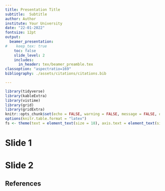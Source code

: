 ```yaml
---
title: Presentation Title
subtitle:  Subtitle
author: Author
institute: Your University
date: "22-01-2022"
fontsize: 12pt
output:
  beamer_presentation:
#    keep_tex: true
    toc: false
    slide_level: 2
    includes:
      in_header: tex/beamer_preamble.tex
classoption: "aspectratio=169"
bibliography: ./assets/citations/citations.bib 

---
```

```r
library(tidyverse)
library(kableExtra)
library(vistime)
library(grid)
library(gridExtra)
knitr::opts_chunk$set(echo = FALSE, warning = FALSE, message = FALSE, out.width = "85%", out.height = "100%", dpi=300)
options(knitr.table.format = "latex")
fs <- theme(text = element_text(size = 18), axis.text = element_text(size = 14))
```

# Slide 1

# Slide 2


## References {.allowframebreaks}

